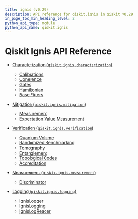 ```yaml
---
title: ignis (v0.29)
description: API reference for qiskit.ignis in qiskit v0.29
in_page_toc_min_heading_level: 2
python_api_type: module
python_api_name: qiskit.ignis
---
```


<span id="module-qiskit.ignis" />

<span id="qiskit-ignis" />

# Qiskit Ignis API Reference

*   [Characterization (`qiskit.ignis.characterization`)](characterization)

    *   [Calibrations](characterization#calibrations)
    *   [Coherence](characterization#coherence)
    *   [Gates](characterization#gates)
    *   [Hamiltonian](characterization#hamiltonian)
    *   [Base Fitters](characterization#base-fitters)

*   [Mitigation (`qiskit.ignis.mitigation`)](mitigation)

    *   [Measurement](mitigation#measurement)
    *   [Expectation Value Measurement](mitigation#expectation-value-measurement)

*   [Verification (`qiskit.ignis.verification`)](verification)

    *   [Quantum Volume](verification#quantum-volume)
    *   [Randomized Benchmarking](verification#randomized-benchmarking)
    *   [Tomography](verification#tomography)
    *   [Entanglement](verification#entanglement)
    *   [Topological Codes](verification#topological-codes)
    *   [Accreditation](verification#accreditation)

*   [Measurement (`qiskit.ignis.measurement`)](measurement)

    *   [Discriminator](measurement#discriminator)

*   [Logging (`qiskit.ignis.logging`)](logging)

    *   [IgnisLogger](qiskit.ignis.logging.IgnisLogger)
    *   [IgnisLogging](qiskit.ignis.logging.IgnisLogging)
    *   [IgnisLogReader](qiskit.ignis.logging.IgnisLogReader)

